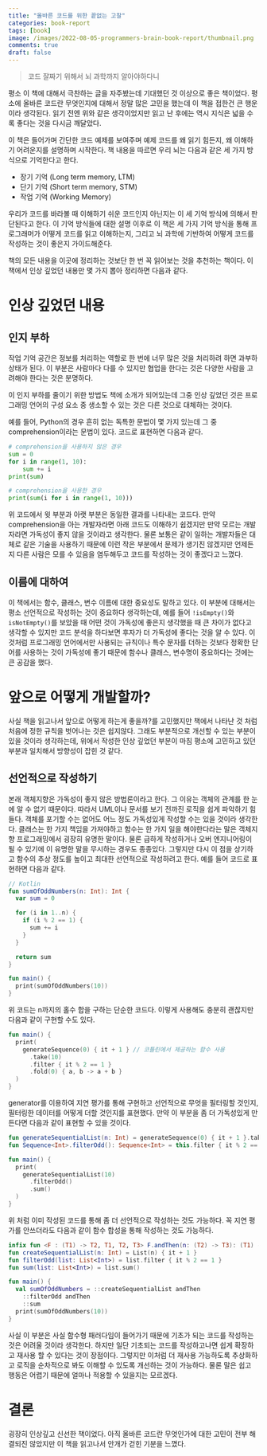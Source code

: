 ```yaml
---
title: "올바른 코드를 위한 끝없는 고찰"
categories: book-report
tags: [book]
image: /images/2022-08-05-programmers-brain-book-report/thumbnail.png
comments: true
draft: false
---
```


> 코드 잘짜기 위해서 뇌 과학까지 알아야하다니

평소 이 책에 대해서 극찬하는 글을 자주봤는데 기대했던 것 이상으로 좋은 책이었다. 평소에 올바른 코드란 무엇인지에 대해서 정말 많은 고민을 했는데 이 책을 접한건 큰 행운이라 생각된다. 읽기 전엔 위와 같은 생각이었지만 읽고 난 후에는 역시 지식은 넓을 수록 좋다는 것을 다시금 깨달았다.

이 책은 들어가며 간단한 코드 예제를 보여주며 예제 코드를 왜 읽기 힘든지, 왜 이해하기 어려운지를 설명하며 시작한다. 책 내용을 따르면 우리 뇌는 다음과 같은 세 가지 방식으로 기억한다고 한다.

* 장기 기억 (Long term memory, LTM)
* 단기 기억 (Short term memory, STM)
* 작업 기억 (Working Memory)

우리가 코드를 바라볼 때 이해하기 쉬운 코드인지 아닌지는 이 세 기억 방식에 의해서 판단된다고 한다. 이 기억 방식들에 대한 설명 이후로 이 책은 세 가지 기억 방식을 통해 프로그래머가 어떻게 코드를 읽고 이해하는지, 그리고 뇌 과학에 기반하여 어떻게 코드를 작성하는 것이 좋은지 가이드해준다.

책의 모든 내용을 이곳에 정리하는 것보단 한 번 꼭 읽어보는 것을 추천하는 책이다. 이 책에서 인상 깊었던 내용만 몇 가지 뽑아 정리하면 다음과 같다.

# 인상 깊었던 내용

## 인지 부하

작업 기억 공간은 정보를 처리하는 역할로 한 번에 너무 많은 것을 처리하려 하면 과부하 상태가 된다. 이 부분은 사람마다 다를 수 있지만 협업을 한다는 것은 다양한 사람을 고려해야 한다는 것은 분명하다.

이 인지 부하를 줄이기 위한 방법도 책에 소개가 되어있는데 그중 인상 깊었던 것은 프로그래밍 언어의 구성 요소 중 생소할 수 있는 것은 다른 것으로 대체하는 것이다.

예를 들어, Python의 경우 흔히 없는 독특한 문법이 몇 가지 있는데 그 중 comprehension이라는 문법이 있다. 코드로 표현하면 다음과 같다.

```python
# comprehension을 사용하지 않은 경우
sum = 0
for i in range(1, 10):
    sum += i
print(sum)

# comprehension을 사용한 경우
print(sum(i for i in range(1, 10)))
```

위 코드에서 윗 부분과 아랫 부분은 동일한 결과를 나타내는 코드다. 만약 comprehension을 아는 개발자라면 아래 코드도 이해하기 쉽겠지만 만약 모르는 개발자라면 가독성이 좋지 않을 것이라고 생각한다. 물론 보통은 같이 일하는 개발자들은 대체로 같은 기술을 사용하기 때문에 이런 작은 부분에서 문제가 생기진 않겠지만 언제든지 다른 사람은 모를 수 있음을 염두해두고 코드를 작성하는 것이 좋겠다고 느꼈다.

## 이름에 대하여

이 책에서는 함수, 클래스, 변수 이름에 대한 중요성도 말하고 있다. 이 부분에 대해서는 평소 선언적으로 작성하는 것이 중요하다 생각하는데, 예를 들어 `!isEmpty()`와 `isNotEmpty()`를 보았을 때 어떤 것이 가독성에 좋은지 생각했을 때 큰 차이가 없다고 생각할 수 있지만 코드 분석을 하다보면 후자가 더 가독성에 좋다는 것을 알 수 있다. 이것처럼 프로그래밍 언어에서만 사용되는 규칙이나 특수 문자를 더하는 것보다 정확한 단어를 사용하는 것이 가독성에 좋기 때문에 함수나 클래스, 변수명이 중요하다는 것에는 큰 공감을 했다.

# 앞으로 어떻게 개발할까?

사실 책을 읽고나서 앞으로 어떻게 하는게 좋을까?를 고민했지만 책에서 나타난 것 처럼 처음에 정한 규칙을 벗어나는 것은 쉽지않다. 그래도 부분적으로 개선할 수 있는 부분이 있을 것이라 생각하는데, 위에서 작성한 인상 깊었던 부분이 마침 평소에 고민하고 있던 부분과 일치해서 방향성이 잡힌 것 같다.

## 선언적으로 작성하기

본래 객체지향은 가독성이 좋지 않은 방법론이라고 한다. 그 이유는 객체의 관계를 한 눈에 알 수 없기 때문이다. 따라서 UML이나 문서를 보기 전까진 로직을 쉽게 파악하기 힘들다. 객체를 포기할 수는 없어도 어느 정도 가독성있게 작성할 수는 있을 것이라 생각한다. 클래스는 한 가지 책임을 가져야하고 함수는 한 가지 일을 해야한다라는 말은 객체지향 프로그래밍에서 굉장히 유명한 말이다. 물론 급하게 작성하거나 오버 엔지니어링이 될 수 있기에 이 유명한 말을 무시하는 경우도 종종있다. 그렇지만 다시 이 점을 상기하고 함수의 추상 정도를 높이고 최대한 선언적으로 작성하려고 한다. 예를 들어 코드로 표현하면 다음과 같다.

```kotlin
// Kotlin
fun sumOfOddNumbers(n: Int): Int {
  var sum = 0

  for (i in 1..n) {
    if (i % 2 == 1) {
      sum += i
    }
  }

  return sum
}

fun main() {
  print(sumOfOddNumbers(10))
}
```

위 코드는 n까지의 홀수 합을 구하는 단순한 코드다. 이렇게 사용해도 충분히 괜찮지만 다음과 같이 구현할 수도 있다.

```kotlin
fun main() {
  print(
    generateSequence(0) { it + 1 } // 코틀린에서 제공하는 함수 사용
      .take(10)
      .filter { it % 2 == 1 }
      .fold(0) { a, b -> a + b }
  )
}
```

generator를 이용하여 지연 평가를 통해 구현하고 선언적으로 무엇을 필터링할 것인지, 필터링한 데이터를 어떻게 더할 것인지를 표현했다. 만약 이 부분을 좀 더 가독성있게 만든다면 다음과 같이 표현할 수 있을 것이다.

```kotlin
fun generateSequentialList(n: Int) = generateSequence(0) { it + 1 }.take(n)
fun Sequence<Int>.filterOdd(): Sequence<Int> = this.filter { it % 2 == 1 }

fun main() {
  print(
    generateSequentialList(10)
      .filterOdd()
      .sum()
  )
}
```

위 처럼 이미 작성된 코드를 통해 좀 더 선언적으로 작성하는 것도 가능하다. 꼭 지연 평가를 안쓰더라도 다음과 같이 함수 합성을 통해 작성하는 것도 가능하다.

```kotlin
infix fun <F : (T1) -> T2, T1, T2, T3> F.andThen(n: (T2) -> T3): (T1) -> T3 = { n(this(it)) }
fun createSequentialList(n: Int) = List(n) { it + 1 }
fun filterOdd(list: List<Int>) = list.filter { it % 2 == 1 }
fun sum(list: List<Int>) = list.sum()

fun main() {
  val sumOfOddNumbers = ::createSequentialList andThen
    ::filterOdd andThen
    ::sum
  print(sumOfOddNumbers(10))
}
```

사실 이 부분은 사실 함수형 패러다임이 들어가기 때문에 기초가 되는 코드를 작성하는 것은 어려울 것이라 생각한다. 하지만 일단 기초되는 코드를 작성하고나면 쉽게 확장하고 재사용 할 수 있다는 것이 장점이다. 그렇지만 이처럼 더 재사용 가능하도록 추상화하고 로직을 순차적으로 봐도 이해할 수 있도록 개선하는 것이 가능하다. 물론 말은 쉽고 행동은 어렵기 때문에 얼마나 적용할 수 있을지는 모르겠다.

# 결론

굉장히 인상깊고 신선한 책이었다. 아직 올바른 코드란 무엇인가에 대한 고민이 전부 해결되진 않았지만 이 책을 읽고나서 안개가 걷힌 기분을 느꼈다.